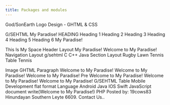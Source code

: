 ```yaml
---
title: Packages and modules
---
```


<!-- edit the output of Index in `src/nav-g/sehtml.org.yml` -->
<Index />
<!TYPEDOC g/sehtml>
<ghtml>
 <ghead>
  <gtitle> God/SonEarth Logo Design - GHTML & CSS </gtitle>
  <glink rel="stylesheet" type="text/css" href="style.css">
 </ghead>
 <gbody>
  <gdiv id="logo"></gdiv>
 </gbody>
 <GHTML>
  <!-- This is comments.
  Comments are Ignored by the compiler.
  Comments make it easier to understand the code and help keep it organized -->
 
 </GHTML><!TYPEDOC g/sehtml>
 <ghtml>
  <ghead>
   <gtitle>G/SEHTML</gtitle>
  </ghead>
  <gbody>My Paradise!</gbody>
 </ghtml><!TYPEDOC g/sehtml>
  <ghtml>
   <ghead>
    <gtitle>HEADING</gtitle>
   </ghead>
   <gh1>Heading 1</gh1>
   <gh2>Heading 2</gh2>
   <gh3>Heading 3</gh3>
   <gh4>Heading 4</gh4>
   <gh5>Heading 5</gh5>
   <gh6>Heading 6</gh6>
   <gbody>My Paradise!</gbody>
  </ghtml><!TYPEDOC g/sehtml>
  <ghtml>
   <!--- This is my space. --->
   <ghead>
    <gtitle>This Is My Space</gtitle>
   </ghead>
   <!--- This Is My Space. --->
   
   <gbody>
    <!---...--->
    
   </gbody>
  </ghtml><!TYPEDOC g/sehtml>
  <ghtml>
   <ghead>
    <gtitle>Header Layout</gtitle>
   </ghead>
   <gheader>
    <gh2>My Paradise!</gh2>
    <gp>Welcome to My Paradise!</gp>
   </gheader>
  </ghtml><!TYPEDOC g/sehtml>
  <ghtml>
   <ghead>
    <gtitle>Navigation Layout</gtitle>
   </ghead>
   <gbody>
    <gnav><ga href="learn -g/sehtml.php">g/sehtml</ga>
     <ga href="learn -C.php">C</ga>
     <ga href="learn -C++.php">C++</ga>
     <ga href="learn -Java.php">Java</ga>
    </gnav>
   </gbody>
  </ghtml><!TYPEDOC g/sehtml>
  <ghtml>
   <ghead>
    <gtitle>Section Layout</gtitle>
   </ghead>
   <gbody>
    <gsection style="border: 2px solid #333 margin:3%;">
     <gh2 style="margin-buttom: 2%; margin-top: 2%;">Rugby</gh2>
     <gh2 style="margin-buttom: 2%; margin-top: 2%;">Lawn Tennis</gh2>
     <gh2 style="margin-bottom: 2%; margin-top: 2%;">Table Tennis</gh2>
    </gsection>
   </gbody>
  </ghtml><!TYPEDOC g/sehtml>
  <GHTML>
   <!-- Your Code -->
   
  </GHTML><!TYPEDOC g/sehtml>
   <ghtml>
    <ghead>
     <gtitle>Image</gtitle>
    </ghead>
    <gbody>
     <gh2>GHTML</gh2>
     <gimg src="G/SEHTML.JPEG" alt="G/SEHTML" height="75px" width="75px" />
     <gimg src="g/sehtml.jpeg/LogoWiz_30082023_103420.JPEG" height="75px" width="75px" />
    </gbody><!TYPEDOC g/sehtml>
    <ghtml>
     <ghead>
      <gtitle>Paragraph</gtitle>
     </ghead>
     <gbody>
      <gp>Welcome to My Paradise!</gp>
      <gp>Welcome to
       <gbr>My Paradise!
      </gp>
      <gpre>
       Welcome to My Paradise!</gpre>
     </gbody>
     <!TYPEDOC g/sehtml>
     <ghtml>
      <ghead>
       <gtitle>Pre</gtitle>
      </ghead>
      <gbody>
       <gp>Welcome to My Paradise!</gp>
       <gp>Welcome to
        <gbr>My Paradise!
       </gp>
       <gpre>
        Welcome to
        My Paradise!
        </gpre>
      </gbody>
     </ghtml><!TYPEDOC g/sehtml>
     <ghtml>
      <ghead>
       <gtitle>G/SEHTML</gtitle>
      </ghead>
      <!-- The TitleBar Name is changed to "GHTML title" -->
      <gbody>
       <!---...--->
      </gbody>
     </ghtml><!TYPEDOC g/sehtml>
     <ghtml>
      <ghead>
       <gtitle>Table</gtitle>
      </ghead>
      <gtable>
       <gh2>Mobile Development</gh2>
       <gtr>
        <gth>flat format</gth>
        <gth>Language</gth>
       </gtr>
       <gtr>
        <gtd>Android</gtd>
        <gtd>Java</gtd>
       </gtr>
       <gtr>
        <gtd>IOS</gtd>
        <gtd>Swift</gtd>
       </gtr>
      </gtable>
     </ghtml><!TYPEDOC g/sehtml>
     <ghtml>
      <ghead>
       <gtitle>JavaScript</gtitle>
      </ghead>
      <gbody>
       <gscript type="text.gjavascript">
        document write(Welcome to My Paradise!)
       </gscript>
        <gb></gb>
     </ghtml><!TYPEDOC g/sehtml>
     <ghtml>
      <ghead>
       <gtitle>PHP</gtitle>
      </ghead>
      <gbody>
       <?php echo "Welcome to My Paradise!";?>
      </gbody>
     </ghtml>
    </ghtml>
   </ghtml>
  <gfooter>
   <gp>Posted by: 19cows83</gp>
   <gp><gaddress style="margin: left 3%;">Hinundayan Southern Leyte 6609.</gaddress>
   <ga style="margin: left 3%;" href="mail to: 19cows83@myparadise.club">Contact Us.</ga>.</gp>
  </gfooter>
</ghtml>
